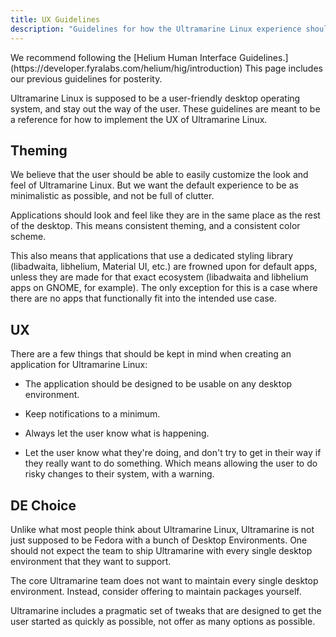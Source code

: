 ```yaml
---
title: UX Guidelines
description: "Guidelines for how the Ultramarine Linux experience should be designed."
---
```



<Alert type="info">
  We recommend following the [Helium Human Interface
  Guidelines.](https://developer.fyralabs.com/helium/hig/introduction) This page
  includes our previous guidelines for posterity.
</Alert>

Ultramarine Linux is supposed to be a user-friendly desktop operating system, and stay out the way of the user. These guidelines are meant to be a reference for how to implement the UX of Ultramarine Linux.

## Theming

We believe that the user should be able to easily customize the look and feel of Ultramarine Linux. But we want the default experience to be as minimalistic as possible, and not be full of clutter.

Applications should look and feel like they are in the same place as the rest of the desktop. This means consistent theming, and a consistent color scheme.

This also means that applications that use a dedicated styling library (libadwaita, libhelium, Material UI, etc.) are frowned upon for default apps, unless they are made for that exact ecosystem (libadwaita and libhelium apps on GNOME, for example).
The only exception for this is a case where there are no apps that functionally fit into the intended use case.

## UX

There are a few things that should be kept in mind when creating an application for Ultramarine Linux:

- The application should be designed to be usable on any desktop environment.

- Keep notifications to a minimum.

- Always let the user know what is happening.

- Let the user know what they're doing, and don't try to get in their way if they really want to do something. Which means allowing the user to do risky changes to their system, with a warning.

## DE Choice

Unlike what most people think about Ultramarine Linux, Ultramarine is not just supposed to be Fedora with a bunch of Desktop Environments. One should not expect the team to ship Ultramarine with every single desktop environment that they want to support.

The core Ultramarine team does not want to maintain every single desktop environment. Instead, consider offering to maintain packages yourself.

Ultramarine includes a pragmatic set of tweaks that are designed to get the user started as quickly as possible, not offer as many options as possible.
